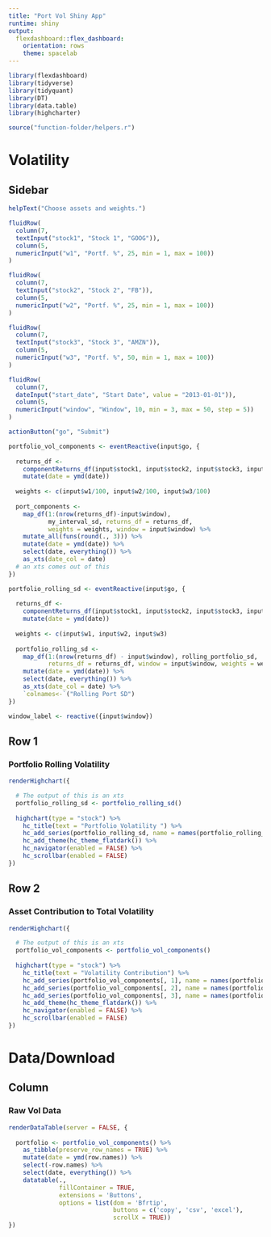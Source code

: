 ```yaml
---
title: "Port Vol Shiny App"
runtime: shiny
output: 
  flexdashboard::flex_dashboard:
    orientation: rows
    theme: spacelab
---
```



```r
library(flexdashboard)
library(tidyverse)
library(tidyquant)
library(DT)
library(data.table)
library(highcharter)

source("function-folder/helpers.r")

```

Volatility
===========================================

Sidebar {.sidebar}
-----------------------------------------------------------------------

```r

helpText("Choose assets and weights.")

fluidRow(
  column(7,
  textInput("stock1", "Stock 1", "GOOG")),
  column(5,
  numericInput("w1", "Portf. %", 25, min = 1, max = 100))
)  

fluidRow(
  column(7,
  textInput("stock2", "Stock 2", "FB")),
  column(5,
  numericInput("w2", "Portf. %", 25, min = 1, max = 100))
)

fluidRow(
  column(7,
  textInput("stock3", "Stock 3", "AMZN")),
  column(5,
  numericInput("w3", "Portf. %", 50, min = 1, max = 100))
)

fluidRow(
  column(7,
  dateInput("start_date", "Start Date", value = "2013-01-01")),
  column(5,
  numericInput("window", "Window", 10, min = 3, max = 50, step = 5))
)

actionButton("go", "Submit")

```

```r

portfolio_vol_components <- eventReactive(input$go, {
  
  returns_df <- 
    componentReturns_df(input$stock1, input$stock2, input$stock3, input$start_date) %>% 
    mutate(date = ymd(date))
  
  weights <- c(input$w1/100, input$w2/100, input$w3/100)
  
  port_components <- 
    map_df(1:(nrow(returns_df)-input$window), 
           my_interval_sd, returns_df = returns_df, 
           weights = weights, window = input$window) %>%
    mutate_all(funs(round(., 3))) %>% 
    mutate(date = ymd(date)) %>%
    select(date, everything()) %>%
    as_xts(date_col = date)
  # an xts comes out of this
})

portfolio_rolling_sd <- eventReactive(input$go, { 
  
  returns_df <- 
    componentReturns_df(input$stock1, input$stock2, input$stock3, input$start_date) %>% 
    mutate(date = ymd(date))
  
  weights <- c(input$w1, input$w2, input$w3)
  
  portfolio_rolling_sd <- 
    map_df(1:(nrow(returns_df) - input$window), rolling_portfolio_sd, 
           returns_df = returns_df, window = input$window, weights = weights) %>%
    mutate(date = ymd(date)) %>%
    select(date, everything()) %>%
    as_xts(date_col = date) %>% 
    `colnames<-`("Rolling Port SD")
})

window_label <- reactive({input$window})
```

Row 1
-----------------------------------------

### Portfolio Rolling Volatility


```r

renderHighchart({

  # The output of this is an xts
  portfolio_rolling_sd <- portfolio_rolling_sd()
  
  highchart(type = "stock") %>% 
    hc_title(text = "Portfolio Volatility ") %>%
    hc_add_series(portfolio_rolling_sd, name = names(portfolio_rolling_sd)) %>%
    hc_add_theme(hc_theme_flatdark()) %>%
    hc_navigator(enabled = FALSE) %>% 
    hc_scrollbar(enabled = FALSE)
})
```

Row 2
-----------------------------------

### Asset Contribution to Total Volatility

```r


renderHighchart({

  # The output of this is an xts
  portfolio_vol_components <- portfolio_vol_components()
  
  highchart(type = "stock") %>% 
    hc_title(text = "Volatility Contribution") %>%
    hc_add_series(portfolio_vol_components[, 1], name = names(portfolio_vol_components[, 1])) %>%
    hc_add_series(portfolio_vol_components[, 2], name = names(portfolio_vol_components[, 2])) %>%
    hc_add_series(portfolio_vol_components[, 3], name = names(portfolio_vol_components[, 3])) %>%
    hc_add_theme(hc_theme_flatdark()) %>%
    hc_navigator(enabled = FALSE) %>% 
    hc_scrollbar(enabled = FALSE)
})
```



Data/Download
===========================================

Column
-----------------------------------------------------------------------

### Raw Vol Data

```r

renderDataTable(server = FALSE, {
  
  portfolio <- portfolio_vol_components() %>% 
    as_tibble(preserve_row_names = TRUE) %>% 
    mutate(date = ymd(row.names)) %>% 
    select(-row.names) %>% 
    select(date, everything()) %>% 
    datatable(., 
              fillContainer = TRUE, 
              extensions = 'Buttons', 
              options = list(dom = 'Bfrtip',
                             buttons = c('copy', 'csv', 'excel'), 
                             scrollX = TRUE))
})

```



